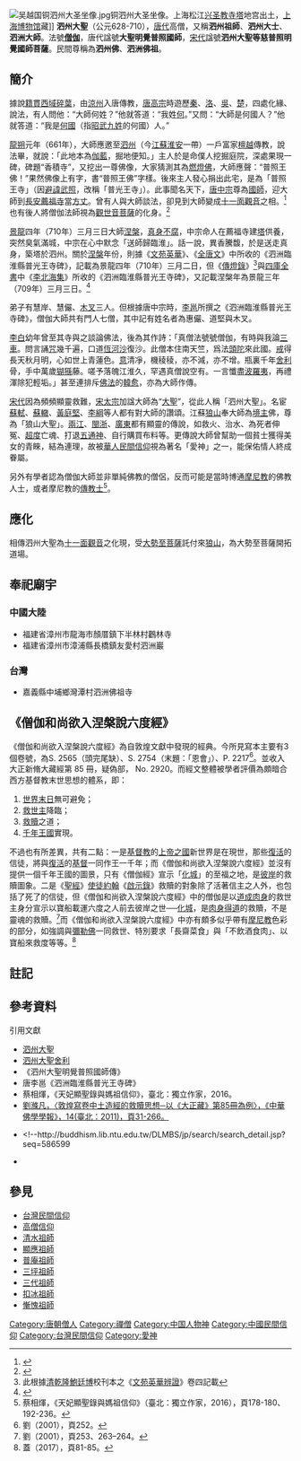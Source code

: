 [[File:吴越国铜泗州大圣坐像.jpg|thumb]]铜泗州大圣坐像。上海松江[[兴圣教寺塔|兴圣教寺塔]]地宫出土，[[上海博物馆|上海博物馆]]藏]]
{{佛教}}{{中国民间信仰}}
'''泗州大聖'''（公元628-710），[[唐代|唐代]]高僧，又稱'''泗州祖師'''、'''泗州大士'''、'''泗洲大師'''。法號'''[[僧伽|僧伽]]'''，唐代諡號'''大聖明覺普照國師'''，[[宋代|宋代]]諡號'''泗州大聖等慈普照明覺國師菩薩'''。民間尊稱為'''泗州佛'''、'''泗洲佛祖'''。

== 簡介 ==
據說[[籍貫|籍貫]][[西域|西域]][[碎葉|碎葉]]，由[[涼州|涼州]]入唐傳教，[[唐高宗|唐高宗]]時遊歷[[陕西省|秦]]、[[洛陽|洛]]、[[江浙|吳]]、[[三楚|楚]]，四處化緣、說法，有人問他：“大師何姓？”他就答道：“我姓[[何姓|何]]。”又問：“大師是何國人？”他就答道：“我是[[昭武九姓|何國]]（指[[昭武九姓|昭武九姓]]的何國）人。”

[[龍朔|龍朔]]元年（661年），大師應邀至[[泗州|泗州]]（今[[江蘇|江蘇]][[淮安市|淮安]]一帶）一戶富家[[檀越|檀越]]傳教，說法畢，就說：「此地本為[[伽藍|伽藍]]，掘地便知。」主人於是命僕人挖掘庭院，深處果現一碑，碑題“香積寺”，又挖出一尊佛像，大家猜測其為[[燃燈佛|燃燈佛]]，大師應聲：“普照王佛！”果然佛像上有字，書“普照王佛”字樣。後來主人發心捐出此宅，是為「普照王寺」（因[[避諱|避諱]][[武则天|武照]]，改稱「普光王寺」）。此事聞名天下，[[唐中宗|唐中宗]]尊為[[國師|國師]]，迎大師到[[長安|長安]][[薦福寺|薦福寺]]當[[住持|方丈]]。曾有人與大師談法，卻見到大師變成[[十一面觀音|十一面觀音]]之相。<ref name=greatmonk>{{citebook|title=《[[宋高僧傳|宋高僧傳]]》|author=[[贊寧|釋贊寧]]|chapter=卷第十八|chapter-url=https://zh.wikisource.org/wiki/%E5%AE%8B%E9%AB%98%E5%83%A7%E5%82%B3/%E5%8D%B718|quote=嘗臥賀跋氏家，身忽長其牀榻各三尺許，莫不驚怪。次現十一面觀音形，（略）帝以仰慕不忘，因問萬迴師曰：「彼僧伽者何人也？」對曰：「觀音菩薩化身也。經可不云乎？應以比丘身得度者，故現之沙門相也。」}}</ref>也有後人將僧伽法師視為[[觀世音菩薩|觀世音菩薩]]的化身。<ref>{{citebook|title=《[[三教源流搜神大全|三教源流搜神大全]]》|chapter=【泗州大聖】|chapter-url=https://ctext.org/library.pl?if=gb&file=101031&page=10|quote=…泗州僧伽大師者世謂觀音大士意化也……帝及百官咸稱弟手與度惠儼惠岸木叉三人…}}</ref>

[[景龍|景龍]]四年（710年）三月三日大師[[涅槃|涅槃]]，[[肉身菩薩|真身不腐]]，中宗命人在薦福寺建[[塔|塔]]供養，突然臭氣滿城，中宗在心中默念「送師歸臨淮」。話一說，異香騰馥，於是送走真身，築塔於泗州。關於[[涅槃|涅槃]]年份，則據《[[文苑英華|文苑英華]]》、《[[全唐文|全唐文]]》中所收的《泗洲臨淮縣普光王寺碑》，記載為景龍四年（710年）三月二日，但《[[傳燈錄|傳燈錄]]》<ref>此根據[[清朝|清]][[乾隆|乾隆]][[鮑廷博|鮑廷博]]校刊本之《[[文苑英華辨證|文苑英華辨證]]》卷四記載</ref>與[[四庫全書|四庫全書]]中《[[李北海集|李北海集]]》所收的《泗洲臨淮縣普光王寺碑》，又記載涅槃年為景龍三年（709年）三月三日。<ref>{{citebook|title=《李北海集》（四庫全書本）|chapter=全覽|url=https://zh.wikisource.org/wiki/%E6%9D%8E%E5%8C%97%E6%B5%B7%E9%9B%86_(%E5%9B%9B%E5%BA%AB%E5%85%A8%E6%9B%B8%E6%9C%AC)/%E5%85%A8%E8%A6%BD|quote=菩薩亦病示滅同盡唯識永在嗚呼以景龍三年三月三日端坐棄代於京薦福寺跡也}}</ref>

弟子有慧岸、慧儼、[[木吒|木叉]]三人。但根據唐中宗時，[[李邕|李邕]]所撰之《泗洲臨淮縣普光王寺碑》，僧伽大師共有門人七僧，其中記有姓名者為惠儼、道堅與木叉。

[[李白|李白]]幼年曾至其寺與之談論佛法，後為其作詩：「真僧法號號僧伽，有時與我論[[三乘|三車]]。問言誦[[咒|咒]]幾千遍，口道[[恆河沙|恆河沙]]復沙。此僧本住南天竺，爲法[[頭陀|頭陀]]來此國。[[佛教戒律|戒]]得長天秋月明，心如世上青蓮色。[[意_(佛教)|意]]清凈，機稜稜，亦不減，亦不增。瓶裏千年[[舍利|舍利]]骨，手中萬歲[[猢猻|猢猻]]藤。嗟予落魄江淮久，罕遇真僧說空有。一言懺盡[[波羅夷|波羅夷]]，再禮渾除犯輕垢。」甚至連排斥[[佛法|佛法]]的[[韓愈|韓愈]]，亦為大師作傳。

[[宋代|宋代]]因為頻頻顯靈救難，[[宋太宗|宋太宗]]加諡大師為“[[大聖|大聖]]”，從此人稱「泗州大聖」。名宦[[蘇軾|蘇軾]]、[[蘇轍|蘇轍]]、[[黃庭堅|黃庭堅]]、[[李綱|李綱]]等人都有對大師的讚頌。江蘇[[狼山_(江苏)|狼山]]奉大師為[[境主|境主]]佛，尊為「狼山大聖」。[[两江_(清朝)|兩江]]、[[閩浙|閩浙]]、[[廣東|廣東]]都有顯靈的傳說，如救火、治水、為死者伸冤、[[超度|超度]]亡魂、打退[[五通神|五通神]]、自行購買布料等。更傳說大師曾幫助一個貧士獲得美女的青睞，結為連理，故被[[華人民間信仰|華人民間信仰]]視為著名「愛神」之一，能保佑情人終成眷屬。

另外有學者認為僧伽大師並非單純佛教的僧侶，反而可能是當時博通[[摩尼教|摩尼教]]的佛教人士，或者摩尼教的[[傳教士|傳教士]]<ref>蔡相煇，《天妃顯聖錄與媽祖信仰》（臺北：獨立作家，2016），頁178-180、192-236。</ref>。

== 應化 ==
相傳泗州大聖為[[十一面觀音|十一面觀音]]之化現，受[[大勢至菩薩|大勢至菩薩]]託付來[[狼山_(江苏)|狼山]]，為大勢至菩薩開拓道場。

== 奉祀廟宇 ==
=== 中國大陸 ===
* 福建省漳州市龍海市顏厝鎮下半林村鸛林寺
* 福建省漳州市漳浦縣長橋鎮友愛村泗洲巖

=== 台灣 ===
* 嘉義縣中埔鄉灣潭村泗洲佛祖寺

==《僧伽和尚欲入涅槃說六度經》==
《僧伽和尚欲入涅槃說六度經》為自敦煌文獻中發現的經典。今所見寫本主要有3個卷號，為S. 2565（頭完尾缺）、S. 2754（末題：「恩會」）、P. 2217<ref>劉（2001），頁252。</ref>。並收入大正新脩大藏經第 85 冊，疑偽部， No. 2920。{{NoteTag|《僧伽和尚欲入涅槃說六度經》全文為：<br>「吾告於閻浮提中，善男子、善女人：吾自生閻浮，為大慈父，教化眾生，輪迴世間，經今無始曠劫，分身萬億，救度眾生。為見閻浮提眾生，多造惡業，不信佛法；惡業多者，吾不忍見，吾身便入涅槃，舍利形象遍於閻浮，引化眾生。以後像法世界滿，正法興起，吾與彌勒佛同時下生，共坐化城，救度善緣。
元居本宅，在於東海，是〔我〕過去先世淨土。緣為眾生頑愚難化，不信佛法，多造惡業。吾離本處，身至西方，教化眾生，號釋迦牟尼佛。東國遂被五百毒龍陷為大海，一切眾生沈在海中，化為黿鼉魚鱉。吾身後，卻從西方胡國中，來生於閻浮，救度善緣佛性種子。吾見閻浮眾生，遍境凶惡。自相吞食，不可開化，吾今遂入涅槃。舍利本骨願往泗州。已後若有善男子、善女人，慈心孝順，敬吾形象，長齋菜食，念吾名字，如是之人，散在閻浮。吾愍見惡世，刀兵競起，一切諸惡逼身，不得自在。吾後與彌勒尊佛下生本國，足踏海，水枯竭。遂使諸天龍神八部聖眾，在於東海中心，修造化城，金銀為壁，琉璃為地，七寶為殿。吾後至閻浮，興流佛法，唯傳此經，教化善緣，六度弟子，歸我化城，免在閻浮，受其苦難，悉得安穩，衣食自然，長受極樂，天魔外道，弱水隔之，不來為害。吾當度六種之人：第一度者，孝順父母，敬重三寶；第二度者，不殺眾生；第三度者，不飲酒食肉；第四度者，平等好心，不為偷盜；第五度者，頭陀苦行，好修橋樑並諸功德；第六度者，憐貧念病，布施衣食，拯濟窮無。如此善道六度之人，吾先使百童子領上寶船，載過弱水，免使沈溺，得入化城。若不是吾六度之人，見吾此經，心不信受，毀謗正法。當知此人宿世罪根，身受惡報，或逢盜賊兵瘴而死；或被水火焚漂；或被時行惡病，遭官落獄。不善眾生，皆受無量苦惱，死入地獄，無有出期，萬劫不復人道。善男子、善女人！書寫此經，志意受持，若逢劫水、劫火、黑風天暗，吾放無量光明照汝，因緣俱來佛國，同歸化城，悉得解脫！
南無僧伽　南無僧禁吒　莎訶　達多姪化耶　唵　跋勒攝　娑婆訶！」}}而經文整體被學者評價為頗暗合西方基督教末世思想的體系，即：

#[[世界末日|世界末日]]無可避免；
#[[救世主|救世主]]降臨；
#[[救贖|救贖]]之道；
#[[千年王國|千年王國]]實現。

不過也有所差異，共有二點：一是[[基督教|基督教]]的[[上帝之國|上帝之國]]新世界是在現世，那些[[復活|復活]]的信徒，將與[[基督復活|復活]]的[[基督|基督]]一同作王一千年；而《僧伽和尚欲入涅槃說六度經》並沒有提供一個千年王國的圖景，只有《僧伽經》宣示「[[化城|化城]]」的至福之地，是[[彼岸|彼岸]]的救贖圖象。二是《[[聖經|聖經]]》[[使徒約翰|使徒約翰]]《[[啟示錄|啟示錄]]》救贖的對象除了活著信主之人外，也包括了死了的信徒，但《僧伽和尚欲入涅槃說六度經》中的僧伽是以[[道成肉身|道成肉身]]的救世主身分宣示以寶船載運六度之人前去彼岸之世──[[化城|化城]]，是[[肉身得道|肉身得道]]的救贖，不是靈魂的救贖。<ref>劉（2001），頁253、263–264。</ref>而《僧伽和尚欲入涅槃說六度經》中亦有頗多似乎帶有[[摩尼教|摩尼教]]色彩的部分，如強調與[[彌勒佛|彌勒佛]]一同救世、特別要求「長齋菜食」與「不飲酒食肉」、以寶船來救度等等。<ref>蓋（2017），頁81-85。</ref>

== 註記 ==
{{NoteFoot}}

== 參考資料 ==
<references/>
; 引用文獻
* [http://www.laosizhou.com/a/2010/1116/4274.html  泗州大聖] {{Wayback|url=http://www.laosizhou.com/a/2010/1116/4274.html |date=20160325014402 }}
* [http://news.xinhuanet.com/st/2004-10/20/content_2114054.htm  泗州大聖舍利] {{Wayback|url=http://news.xinhuanet.com/st/2004-10/20/content_2114054.htm |date=20170115075852 }}
* 《泗州大聖明覺普照國師傳》
*唐李邕《泗洲臨淮縣普光王寺碑》
*蔡相煇，《天妃顯聖錄與媽祖信仰》，臺北：獨立作家，2016。
*[http://www.chibs.edu.tw/ch_html/chbj/14/chbj1408.htm#div3.2  劉滌凡，〈敦煌寫卷中土造經的救贖思想─以《大正藏》第85冊為例〉，《中華佛學學報》，14(臺北：2011)，頁31-266。]
* {{citejournal|title=〈景教中舟船譬喻及其与摩尼教佛教之关联〉|author=盖佳择|journal=世界宗教文化|issue=6|year=2017|paegs=78-85|location=北京|url=http://www.zetsg.com/qikan/5d1d2eac72499e3edeb427a239f13ad0.html}}<!--http://buddhism.lib.ntu.edu.tw/DLMBS/jp/search/search_detail.jsp?seq=586599
* {{Citejournal|title=〈敦煌寫卷中土造經的救贖思想─以《大正藏》第85冊為例〉|author=劉滌凡|journal=中華佛學學報|issue=14|date=2001年9月|pages=263-301|url=https://www.airitilibrary.com/Publication/alDetailedMesh?docid=P20160922002-200109-201610070019-201610070019-263-301|}}<!--http://ccbs.ntu.edu.tw/FULLTEXT/JR-BJ001/bj100606.htm-->

== 參見 ==
* [[台灣民間信仰|台灣民間信仰]]
* [[高僧信仰|高僧信仰]]
* [[清水祖師|清水祖師]]
* [[顯應祖師|顯應祖師]]
* [[普庵祖師|普庵祖師]]
* [[三坪祖師|三坪祖師]]
* [[三代祖師|三代祖師]]
* [[扣冰祖師|扣冰祖師]]
* [[慚愧祖師|慚愧祖師]]

{{汉传佛教}}
{{禅宗}}
[[Category:唐朝僧人|Category:唐朝僧人]]
[[Category:禪僧|Category:禪僧]]
[[Category:中国人物神|Category:中国人物神]]
[[Category:中國民間信仰|Category:中國民間信仰]]
[[Category:台灣民間信仰|Category:台灣民間信仰]]
[[Category:愛神|Category:愛神]]